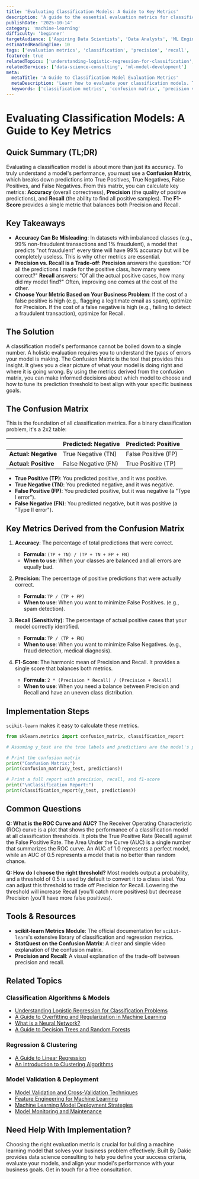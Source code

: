 ```yaml
---
title: 'Evaluating Classification Models: A Guide to Key Metrics'
description: 'A guide to the essential evaluation metrics for classification models, including Accuracy, Precision, Recall, F1-Score, and the Confusion Matrix.'
publishDate: '2025-10-14'
category: 'machine-learning'
difficulty: 'beginner'
targetAudience: ['Aspiring Data Scientists', 'Data Analysts', 'ML Engineers']
estimatedReadingTime: 10
tags: ['evaluation metrics', 'classification', 'precision', 'recall', 'confusion matrix']
featured: true
relatedTopics: ['understanding-logistic-regression-for-classification', 'a-guide-to-overfitting-and-regularization', 'what-is-a-neural-network', 'a-guide-to-decision-trees-and-random-forests', 'a-guide-to-linear-regression', 'an-introduction-to-clustering-algorithms', 'model-validation-and-cross-validation-techniques', 'feature-engineering-for-machine-learning', 'machine-learning-model-deployment-strategies', 'model-monitoring-and-maintenance']
relatedServices: ['data-science-consulting', 'ml-model-development']
meta:
  metaTitle: 'A Guide to Classification Model Evaluation Metrics'
  metaDescription: 'Learn how to evaluate your classification models. This guide explains the Confusion Matrix, Accuracy, Precision, Recall, and F1-Score with clear examples.'
  keywords: ['classification metrics', 'confusion matrix', 'precision vs recall', 'f1 score']
---
```


# Evaluating Classification Models: A Guide to Key Metrics

## Quick Summary (TL;DR)

Evaluating a classification model is about more than just its accuracy. To truly understand a model's performance, you must use a **Confusion Matrix**, which breaks down predictions into True Positives, True Negatives, False Positives, and False Negatives. From this matrix, you can calculate key metrics: **Accuracy** (overall correctness), **Precision** (the quality of positive predictions), and **Recall** (the ability to find all positive samples). The **F1-Score** provides a single metric that balances both Precision and Recall.

## Key Takeaways

- **Accuracy Can Be Misleading**: In datasets with imbalanced classes (e.g., 99% non-fraudulent transactions and 1% fraudulent), a model that predicts "not fraudulent" every time will have 99% accuracy but will be completely useless. This is why other metrics are essential.
- **Precision vs. Recall is a Trade-off**: **Precision** answers the question: "Of all the predictions I made for the positive class, how many were correct?" **Recall** answers: "Of all the actual positive cases, how many did my model find?" Often, improving one comes at the cost of the other.
- **Choose Your Metric Based on Your Business Problem**: If the cost of a false positive is high (e.g., flagging a legitimate email as spam), optimize for Precision. If the cost of a false negative is high (e.g., failing to detect a fraudulent transaction), optimize for Recall.

## The Solution

A classification model's performance cannot be boiled down to a single number. A holistic evaluation requires you to understand the _types_ of errors your model is making. The Confusion Matrix is the tool that provides this insight. It gives you a clear picture of what your model is doing right and where it is going wrong. By using the metrics derived from the confusion matrix, you can make informed decisions about which model to choose and how to tune its prediction threshold to best align with your specific business goals.

## The Confusion Matrix

This is the foundation of all classification metrics. For a binary classification problem, it's a 2x2 table:

|                      | **Predicted: Negative** | **Predicted: Positive** |
| -------------------- | ----------------------- | ----------------------- |
| **Actual: Negative** | True Negative (TN)      | False Positive (FP)     |
| **Actual: Positive** | False Negative (FN)     | True Positive (TP)      |

- **True Positive (TP)**: You predicted positive, and it was positive.
- **True Negative (TN)**: You predicted negative, and it was negative.
- **False Positive (FP)**: You predicted positive, but it was negative (a "Type I error").
- **False Negative (FN)**: You predicted negative, but it was positive (a "Type II error").

## Key Metrics Derived from the Confusion Matrix

1.  **Accuracy**: The percentage of total predictions that were correct.
    - **Formula**: `(TP + TN) / (TP + TN + FP + FN)`
    - **When to use**: When your classes are balanced and all errors are equally bad.

2.  **Precision**: The percentage of positive predictions that were actually correct.
    - **Formula**: `TP / (TP + FP)`
    - **When to use**: When you want to minimize False Positives. (e.g., spam detection).

3.  **Recall (Sensitivity)**: The percentage of actual positive cases that your model correctly identified.
    - **Formula**: `TP / (TP + FN)`
    - **When to use**: When you want to minimize False Negatives. (e.g., fraud detection, medical diagnosis).

4.  **F1-Score**: The harmonic mean of Precision and Recall. It provides a single score that balances both metrics.
    - **Formula**: `2 * (Precision * Recall) / (Precision + Recall)`
    - **When to use**: When you need a balance between Precision and Recall and have an uneven class distribution.

## Implementation Steps

`scikit-learn` makes it easy to calculate these metrics.

```python
from sklearn.metrics import confusion_matrix, classification_report

# Assuming y_test are the true labels and predictions are the model's predictions

# Print the confusion matrix
print("Confusion Matrix:")
print(confusion_matrix(y_test, predictions))

# Print a full report with precision, recall, and f1-score
print("\nClassification Report:")
print(classification_report(y_test, predictions))
```

## Common Questions

**Q: What is the ROC Curve and AUC?**
The Receiver Operating Characteristic (ROC) curve is a plot that shows the performance of a classification model at all classification thresholds. It plots the True Positive Rate (Recall) against the False Positive Rate. The Area Under the Curve (AUC) is a single number that summarizes the ROC curve. An AUC of 1.0 represents a perfect model, while an AUC of 0.5 represents a model that is no better than random chance.

**Q: How do I choose the right threshold?**
Most models output a probability, and a threshold of 0.5 is used by default to convert it to a class label. You can adjust this threshold to trade off Precision for Recall. Lowering the threshold will increase Recall (you'll catch more positives) but decrease Precision (you'll have more false positives).

## Tools & Resources

- **scikit-learn Metrics Module**: The official documentation for `scikit-learn`'s extensive library of classification and regression metrics.
- **StatQuest on the Confusion Matrix**: A clear and simple video explanation of the confusion matrix.
- **Precision and Recall**: A visual explanation of the trade-off between precision and recall.

## Related Topics

### Classification Algorithms & Models
- [Understanding Logistic Regression for Classification Problems](/topics/understanding-logistic-regression-for-classification)
- [A Guide to Overfitting and Regularization in Machine Learning](/topics/a-guide-to-overfitting-and-regularization)
- [What is a Neural Network?](/topics/what-is-a-neural-network)
- [A Guide to Decision Trees and Random Forests](/topics/a-guide-to-decision-trees-and-random-forests)

### Regression & Clustering
- [A Guide to Linear Regression](/topics/a-guide-to-linear-regression)
- [An Introduction to Clustering Algorithms](/topics/an-introduction-to-clustering-algorithms)

### Model Validation & Deployment
- [Model Validation and Cross-Validation Techniques](/topics/model-validation-and-cross-validation-techniques)
- [Feature Engineering for Machine Learning](/topics/feature-engineering-for-machine-learning)
- [Machine Learning Model Deployment Strategies](/topics/machine-learning-model-deployment-strategies)
- [Model Monitoring and Maintenance](/topics/model-monitoring-and-maintenance)

## Need Help With Implementation?

Choosing the right evaluation metric is crucial for building a machine learning model that solves your business problem effectively. Built By Dakic provides data science consulting to help you define your success criteria, evaluate your models, and align your model's performance with your business goals. Get in touch for a free consultation.
